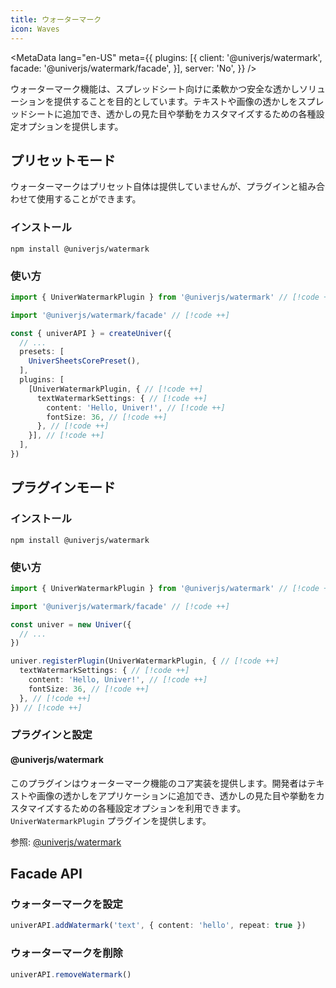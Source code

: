 ```yaml
---
title: ウォーターマーク
icon: Waves
---
```


<MetaData
  lang="en-US"
  meta={{
    plugins: [{
      client: '@univerjs/watermark',
      facade: '@univerjs/watermark/facade',
    }],
    server: 'No',
  }}
/>

ウォーターマーク機能は、スプレッドシート向けに柔軟かつ安全な透かしソリューションを提供することを目的としています。テキストや画像の透かしをスプレッドシートに追加でき、透かしの見た目や挙動をカスタマイズするための各種設定オプションを提供します。

<PlaygroundFrame lang="en-US" slug="sheets/watermark" clickToShow />

## プリセットモード

ウォーターマークはプリセット自体は提供していませんが、プラグインと組み合わせて使用することができます。

### インストール

```package-install
npm install @univerjs/watermark
```

### 使い方

```typescript
import { UniverWatermarkPlugin } from '@univerjs/watermark' // [!code ++]

import '@univerjs/watermark/facade' // [!code ++]

const { univerAPI } = createUniver({
  // ...
  presets: [
    UniverSheetsCorePreset(),
  ],
  plugins: [
    [UniverWatermarkPlugin, { // [!code ++]
      textWatermarkSettings: { // [!code ++]
        content: 'Hello, Univer!', // [!code ++]
        fontSize: 36, // [!code ++]
      }, // [!code ++]
    }], // [!code ++]
  ],
})
```

## プラグインモード

### インストール

```package-install
npm install @univerjs/watermark
```

### 使い方

```typescript
import { UniverWatermarkPlugin } from '@univerjs/watermark' // [!code ++]

import '@univerjs/watermark/facade' // [!code ++]

const univer = new Univer({
  // ...
})

univer.registerPlugin(UniverWatermarkPlugin, { // [!code ++]
  textWatermarkSettings: { // [!code ++]
    content: 'Hello, Univer!', // [!code ++]
    fontSize: 36, // [!code ++]
  }, // [!code ++]
}) // [!code ++]
```

### プラグインと設定

#### @univerjs/watermark

このプラグインはウォーターマーク機能のコア実装を提供します。開発者はテキストや画像の透かしをアプリケーションに追加でき、透かしの見た目や挙動をカスタマイズするための各種設定オプションを利用できます。`UniverWatermarkPlugin` プラグインを提供します。

参照: [@univerjs/watermark](/reference/packages/plugins/univerjs/watermark)

## Facade API

### ウォーターマークを設定

```typescript
univerAPI.addWatermark('text', { content: 'hello', repeat: true })
```

### ウォーターマークを削除

```typescript
univerAPI.removeWatermark()
```
